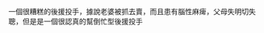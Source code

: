 {{Navbox
|name=辛辛那提紅人隊當前登錄名單
|title=[[辛辛那提紅人|<span style="color:white;">辛辛那提紅人</span>]] 當前名單
|listclass = hlist
|state = {{{state|autocollapse}}}
|groupstyle=background:black; color:white; border:2px solid #C6011F;
|titlestyle=background:#C6011F; color:white; border:2px solid #000000;

|group1=活躍名單
|list1=
* 3 [[亞伯特·艾摩拉]]
* 4 {{link-en|麥特·雷諾茲|Matt Reynolds (infielder)}}
* 6 {{link-en|喬納森·印迪亞|Jonathan India}}
* 9 [[麥克·穆斯塔卡斯]]
* 15 [[尼克·森澤爾]]
* 17 {{link-en|凱爾·法默|Kyle Farmer}}
* 19 [[喬伊·沃托]]
* 21 [[杭特·格林]]
* 22 [[布蘭登·卓利]]
* 23 {{link-en|傑夫·霍夫曼|Jeff Hoffman}}
* 28 [[湯米·范姆]]
* 29 {{link-en|T·J·弗雷多|TJ Friedl}}
* 30 {{link-en|泰勒·馬利|Tyler Mahle}}
* 31 [[麥克·邁納]]
* 33 {{link-en|阿拉米斯·賈西亞|Aramis Garcia}}
* 43 {{link-en|阿列克西斯·迪亞茲|Alexis Díaz (baseball)}}
* 51 {{link-en|葛拉罕·艾許克拉夫特|Graham Ashcraft}}
* 52 {{link-en|雷佛·桑馬丁|Reiver Sanmartín}}
* 54 {{link-en|杭特·史崔克蘭|Hunter Strickland}}
* 58 [[路易斯·卡斯提歐 (投手)|路易斯·卡斯提歐]]
* 64 {{link-en|湯尼·桑提昂|Tony Santillan}}
* 66 {{link-en|喬爾·庫奈爾|Joel Kuhnel}}
* 72 {{link-en|克里斯·奧凱|Chris Okey}}
* 75 {{link-en|羅斯·迪懷勒|Ross Detwiler}}
* 77 {{link-en|亞特·華倫|Art Warren}}
* 85 {{link-en|路易斯·塞沙|Luis Cessa}}

|group2=不活躍名單
|list2=
* 2 {{link-en|荷西·巴雷羅|José Barrero}}
* 16 {{link-en|柯林·莫蘭|Colin Moran}}
* 35 {{link-en|艾列霍·羅培茲|Alejo López}}
* 47 {{link-en|馬克·柯洛斯法瑞|Mark Kolozsvary}}
* 55 {{link-en|道瑞·莫瑞塔|Dauri Moreta}}
* 84 {{link-en|傑瑞德·索羅門|Jared Solomon (baseball)}}
* -- [[斯圖亞特·費爾柴爾德]]

|group3=傷兵名單
|list3=
* 7 [[多諾文·索拉諾]]
* 12 {{link-en|泰勒·納昆|Tyler Naquin}}
* 27 {{link-en|傑克·弗萊利|Jake Fraley}}
* 32 {{link-en|麥克斯·施洛克|Max Schrock}}
* 34 [[賈斯汀·威爾森 (棒球手)|賈斯汀·威爾森]]
* 37 {{link-en|泰勒·史蒂芬森|Tyler Stephenson}}
* 38 {{link-en|賈斯汀·鄧恩|Justin Dunn}}
* 39 {{link-en|盧卡斯·辛姆斯|Lucas Sims}}
* 40 {{link-en|尼克·羅多洛|Nick Lodolo}}
* 41 {{link-en|丹尼爾·杜亞提|Daniel Duarte (baseball)}}
* 44 {{link-en|亞瑞斯泰德·阿昆諾|Aristides Aquino}}
* 53 {{link-en|弗拉迪米爾·古提耶瑞茲|Vladimir Gutiérrez}}
* 70 {{link-en|提耶·安東|Tejay Antone}}
* 71 {{link-en|康納·奧佛頓|Connor Overton}}

|group4=請假名單
|list4=

|group5=教練團
|list5=
* 總教練 25 {{link-en|大衛·貝爾 (棒球運動員)|David Bell (baseball)|大衛·貝爾}}
* 比賽規劃/外野教練 61 {{link-en|傑夫·皮克勒|Jeff Pickler}}
* 板凳教練 45 {{link-en|弗雷迪·班納懷德斯|Freddie Benavides}}
* 一壘/內野教練 90 {{link-en|德萊諾·德席爾斯|Delino DeShields}}
* 三壘/捕手教練 56 {{link-en|J·R·豪斯|J. R. House}}
* 牛棚教練 60 {{link-en|李·坦奈爾|Lee Tunnell}}
* 打擊教練 59 {{link-en|艾蘭·辛特|Alan Zinter}}
* 助理打擊教練 62 {{link-en|喬爾·麥克基坦|Joel McKeithan}}
* 投手教練 36 {{link-en|德瑞克·強森|Derek Johnson (baseball)}}
* 助理投手教練 65 {{link-en|艾瑞克·賈格斯|Eric Jagers}}
* 牛棚捕手 87 達斯汀·休斯

}}<noinclude>

一個很糟糕的後援投手，據說老婆被抓去賣，而且患有腦性麻痺，父母失明切失聰，但是是一個很認真的幫倒忙型後援投手